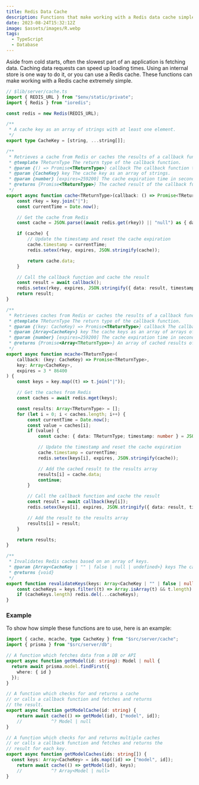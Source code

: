 ```yaml
---
title: Redis Data Cache
description: Functions that make working with a Redis data cache simple
date: 2023-08-24T15:32:12Z
image: $assets/images/R.webp
tags:
  - TypeScript
  - Database
---
```


Aside from cold starts, often the slowest part of an application is fetching data. Caching data requests can speed up loading times. Using an internal store is one way to do it, or you can use a Redis cache. These functions can make working with a Redis cache extremely simple.

```typescript
// $lib/server/cache.ts
import { REDIS_URL } from "$env/static/private";
import { Redis } from "ioredis";

const redis = new Redis(REDIS_URL);

/**
 * A cache key as an array of strings with at least one element.
 */
export type CacheKey = [string, ...string[]];

/**
 * Retrieves a cache from Redis or caches the results of a callback function.
 * @template TReturnType The return type of the callback function.
 * @param {() => Promise<TReturnType>} callback The callback function to cache.
 * @param {CacheKey} key The cache key as an array of strings.
 * @param {number} [expires=259200] The cache expiration time in seconds. Defaults to 3 days.
 * @returns {Promise<TReturnType>} The cached result of the callback function.
 */
export async function cache<TReturnType>(callback: () => Promise<TReturnType>, key: CacheKey, expires = 3 * 86400) {
	const rkey = key.join("|");
	const currentTime = Date.now();

	// Get the cache from Redis
	const cache = JSON.parse((await redis.get(rkey)) || "null") as { data: TReturnType; timestamp: number } | null;

	if (cache) {
		// Update the timestamp and reset the cache expiration
		cache.timestamp = currentTime;
		redis.setex(rkey, expires, JSON.stringify(cache));

		return cache.data;
	}

	// Call the callback function and cache the result
	const result = await callback();
	redis.setex(rkey, expires, JSON.stringify({ data: result, timestamp: currentTime }));
	return result;
}

/**
 * Retrieves caches from Redis or caches the results of a callback function for each key.
 * @template TReturnType The return type of the callback function.
 * @param {(key: CacheKey) => Promise<TReturnType>} callback The callback function to cache.
 * @param {Array<CacheKey>} key The cache keys as an array of arrays of strings.
 * @param {number} [expires=259200] The cache expiration time in seconds. Defaults to 3 days.
 * @returns {Promise<Array<TReturnType>>} An array of cached results of the callback function for each key.
 */
export async function mcache<TReturnType>(
	callback: (key: CacheKey) => Promise<TReturnType>,
	key: Array<CacheKey>,
	expires = 3 * 86400
) {
	const keys = key.map((t) => t.join("|"));

	// Get the caches from Redis
	const caches = await redis.mget(keys);

	const results: Array<TReturnType> = [];
	for (let i = 0; i < caches.length; i++) {
		const currentTime = Date.now();
		const value = caches[i];
		if (value) {
			const cache: { data: TReturnType; timestamp: number } = JSON.parse(value);

			// Update the timestamp and reset the cache expiration
			cache.timestamp = currentTime;
			redis.setex(keys[i], expires, JSON.stringify(cache));

			// Add the cached result to the results array
			results[i] = cache.data;
			continue;
		}

		// Call the callback function and cache the result
		const result = await callback(key[i]);
		redis.setex(keys[i], expires, JSON.stringify({ data: result, timestamp: currentTime }));

		// Add the result to the results array
		results[i] = result;
	}

	return results;
}

/**
 * Invalidates Redis caches based on an array of keys.
 * @param {Array<CacheKey | "" | false | null | undefined>} keys The cache keys as an array of arrays of strings. Empty strings, false, null, and undefined are ignored.
 * @returns {void}
 */
export function revalidateKeys(keys: Array<CacheKey | "" | false | null | undefined>) {
	const cacheKeys = keys.filter((t) => Array.isArray(t) && t.length).map((t) => (t as string[]).join("|"));
	if (cacheKeys.length) redis.del(...cacheKeys);
}
```

### Example

To show how simple these functions are to use, here is an example:

```typescript
import { cache, mcache, type CacheKey } from "$src/server/cache";
import { prisma } from "$src/server/db";

// A function which fetches data from a DB or API
export async function getModel(id: string): Model | null {
  return await prisma.model.findFirst({
    where: { id }
  });
}

// A function which checks for and returns a cache
// or calls a callback function and fetches and returns
// the result.
export async function getModelCache(id: string) {
	return await cache(() => getModel(id), ["model", id]);
	//           ^? Model | null
}

// A function which checks for and returns multiple caches
// or calls a callback function and fetches and returns the
// result for each key.
export async function getModelCaches(ids: string[]) {
  const keys: Array<CacheKey> = ids.map((id) => ["model", id]);
	return await cache(() => getModel(id), keys);
	//           ^? Array<Model | null>
}
```
